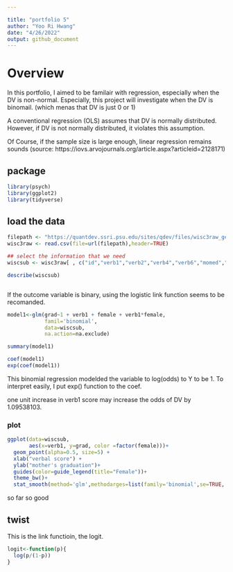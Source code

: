 ```yaml
---

title: "portfolio 5"
author: "Yoo Ri Hwang"
date: "4/26/2022"
output: github_document
---
```


# Overview

In this portfolio, I aimed to be familair with regression, especially when the DV is non-normal.
Especially, this project will investigate when the DV is binomail. (which menas that DV is just 0 or 1)

A conventional regression (OLS) assumes that DV is normally distributed. However, if DV is not normally distributed, it violates this assumption.

Of Course, if the sample size is large enough, linear regression remains sounds (source: https://iovs.arvojournals.org/article.aspx?articleid=2128171)


## package

```r


library(psych)
library(ggplot2)
library(tidyverse)
```

## load the data

```r
filepath <- "https://quantdev.ssri.psu.edu/sites/qdev/files/wisc3raw_gender.csv"
wisc3raw <- read.csv(file=url(filepath),header=TRUE)

## select the information that we need
wiscsub <- wisc3raw[ , c("id","verb1","verb2","verb4","verb6","momed","grad", "female")]

describe(wiscsub)



```

If the outcome variable is binary, using the logistic link function seems to be recomanded.

```r

model1<-glm(grad~1 + verb1 + female + verb1*female, 
            famil='binomial',
            data=wiscsub,
            na.action=na.exclude)

summary(model1)

```

```r

coef(model1)
exp(coef(model1))
```
This binomial regression modelded the variable to log(odds) to Y to be 1. 
To interpret easily, I put exp() function to the coef.

one unit increase in verb1 score may increase the odds of DV by 1.09538103. 


### plot

```r

ggplot(data=wiscsub,
       aes(x=verb1, y=grad, color =factor(female)))+
  geom_point(alpha=0.5, size=5) +
  xlab("verbal score") + 
  ylab("mother's graduation")+
  guides(color=guide_legend(title="Female"))+
  theme_bw()+
  stat_smooth(method='glm',methodarges=list(family='binomial',se=TRUE, fullrange=TRUE))

```

so far so good

## twist

This is the link functioin, the logit. 
```r

logit<-function(p){
  log(p/(1-p))
}

```
 